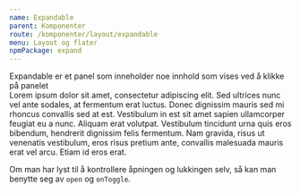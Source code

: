 ```yaml
---
name: Expandable
parent: Komponenter
route: /komponenter/layout/expandable
menu: Layout og flater
npmPackage: expand
---
```



<PageHeader>
  Expandable er et panel som inneholder noe innhold som vises ved å klikke på
  panelet
</PageHeader>

<Playground>
  <Expandable title="Heisann denne kan du åpne">
    <div>
      Lorem ipsum dolor sit amet, consectetur adipiscing elit. Sed ultrices nunc
      vel ante sodales, at fermentum erat luctus. Donec dignissim mauris sed mi
      rhoncus convallis sed at est. Vestibulum in est sit amet sapien
      ullamcorper feugiat eu a nunc. Aliquam erat volutpat. Vestibulum tincidunt
      urna quis eros bibendum, hendrerit dignissim felis fermentum. Nam gravida,
      risus ut venenatis vestibulum, eros risus pretium ante, convallis
      malesuada mauris erat vel arcu. Etiam id eros erat.
    </div>
  </Expandable>
</Playground>

<ImportStatement imports="Expandable" />
<Props of={Expandable} />

Om man har lyst til å kontrollere åpningen og lukkingen selv, så kan man benytte seg av `open` og `onToggle`.
